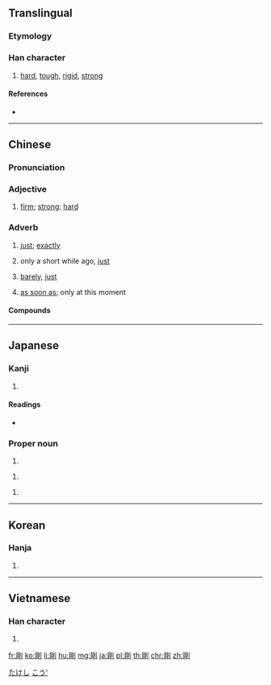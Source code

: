 {{also|刚}}
==Translingual==

===Etymology===
{{Han compound|岡|刀|c1=p|c2=s|t2=knife|ls=psc}}

===Han character===
{{Han char|rn=18|rad=刀|as=08|sn=10|four=72200|canj=BULN|ids=⿰岡刂}}

# [[hard]], [[tough]], [[rigid]], [[strong]]

====References====
* {{Han ref|kx=0141.110|dkj=02042|dj=0320.170|hdz=10344.100|uh=525B|ud=21083|bh=ADE8|bd=44520}}

----

==Chinese==
{{zh-forms|s=刚}}

===Pronunciation===
{{zh-pron
|m=gāng
|c=gong1
|h=pfs=kông
|md=
|mn=kong
|w=
|mc=y
|oc=y
|cat=adj,adv
}}

===Adjective===
{{zh-adj}}

# [[firm]]; [[strong]]; [[hard]]
#: {{zh-x|他 的 性格 是 剛 與 柔 的 結合。|His character is a combination of strength and kindness.}}

===Adverb===
{{zh-adv}}

# [[just]]; [[exactly]]
#: {{zh-x|剛好|just, exactly}}
# only a short while ago, [[just]]
#: {{zh-x|剛才|just now, a moment ago}}
#: {{zh-x|剛剛|just now, only}}
#: {{zh-x|他 '''剛''' 回來 。|He has '''just''' come back.}}
# [[barely]], [[just]]
#: {{zh-x|一 個 月 1000 元 的 工資，'''剛''' 夠 他 吃飯。|He earn 1000 yuan a month, '''barely''' enough for food.}}
# [[as soon as]]; only at this moment
#: {{zh-x|他 剛 做完 工作，鈴 就 響 了.|The moment he finished his work, bell rang.}}

====Compounds====
{{zh-der|剛愎|剛愎自用|剛才|剛度|剛剛|剛果|剛果紅|剛好|剛架|剛健|剛勁|剛烈|剛毛|剛氣|剛強|剛巧|剛韌|剛柔相濟|剛砂|剛石|剛體|剛性|剛一|剛毅|剛硬|剛勇|剛玉|剛正|剛直}}

----

==Japanese==

===Kanji===
{{ja-kanji|grade=c|rs=刀08}}

# {{defn|lang=ja|sort=刀08}}

====Readings====
* {{ja-readings|goon=[[こう]] (kō)|kanon=[[こう]] (kō)|kanyoon=[[ごう]] (gō)|kun=[[つよい]] (tsuyoi), [[こわい]] (kowai)}}

===Proper noun===
{{ja-pos|proper|たけし}}

# {{given name|male|lang=ja}}

{{ja-pos|proper|つよし}}

# {{given name|male|lang=ja}}

{{ja-pos|proper|ごう}}

# {{given name|male|lang=ja}}

[[Category:Japanese male given names|たけし]]
[[Category:Japanese male given names|こう']]

----

==Korean==

===Hanja===
{{ko-hanja|hangeul=강|rv=gang|mr=kang}}

# {{defn|lang=ko|sort=刀08}}

----

==Vietnamese==

===Han character===
{{vi-hantu|[[cương]], [[cang]]|rs=刀08}}

# {{defn|lang=vi|sort=刀08}}

[[fr:剛]]
[[ko:剛]]
[[li:剛]]
[[hu:剛]]
[[mg:剛]]
[[ja:剛]]
[[pl:剛]]
[[th:剛]]
[[chr:剛]]
[[zh:剛]]